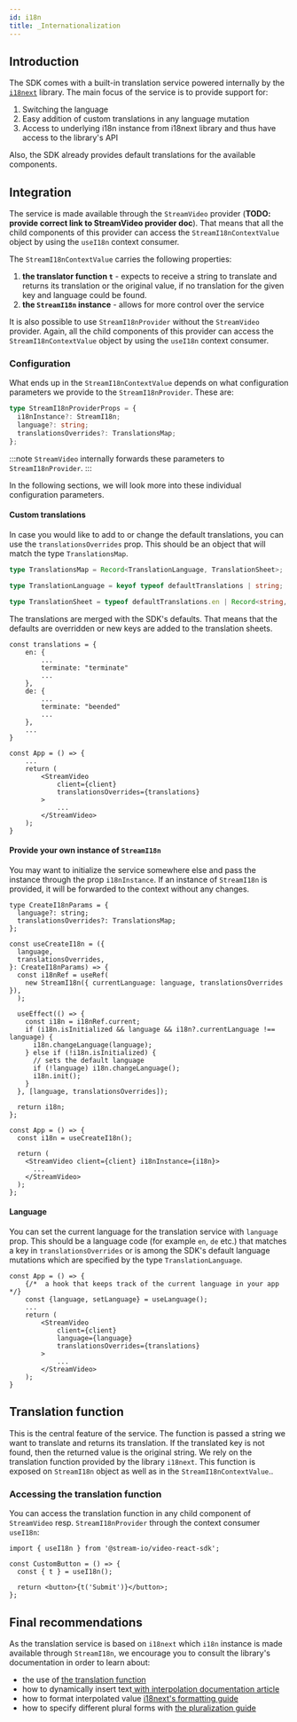 ```yaml
---
id: i18n
title: _Internationalization
---
```



## Introduction

The SDK comes with a built-in translation service powered internally by the [`i18next`](https://www.i18next.com/) library. The main focus of the service is to provide support for:

1. Switching the language
2. Easy addition of custom translations in any language mutation
3. Access to underlying i18n instance from i18next library and thus have access to the library's API

Also, the SDK already provides default translations for the available components.

<SDKSpecific name="react">

## Integration

The service is made available through the `StreamVideo` provider (**TODO: provide correct link to StreamVideo provider doc**). That means that all the child components of this provider can access the `StreamI18nContextValue` object by using the `useI18n` context consumer.

The `StreamI18nContextValue` carries the following properties:

1. **the translator function `t`** - expects to receive a string to translate and returns its translation or the original value, if no translation for the given key and language could be found.
2. **the `StreamI18n` instance** - allows for more control over the service

It is also possible to use `StreamI18nProvider` without the `StreamVideo` provider. Again, all the child components of this provider can access the `StreamI18nContextValue` object by using the `useI18n` context consumer.

### Configuration

What ends up in the `StreamI18nContextValue` depends on what configuration parameters we provide to the `StreamI18nProvider`. These are:

```ts
type StreamI18nProviderProps = {
  i18nInstance?: StreamI18n;
  language?: string;
  translationsOverrides?: TranslationsMap;
};
```

:::note
`StreamVideo` internally forwards these parameters to `StreamI18nProvider`.
:::

In the following sections, we will look more into these individual configuration parameters.

#### Custom translations

In case you would like to add to or change the default translations, you can use the `translationsOverrides` prop. This should be an object that will match the type `TranslationsMap`.

```ts
type TranslationsMap = Record<TranslationLanguage, TranslationSheet>;

type TranslationLanguage = keyof typeof defaultTranslations | string;

type TranslationSheet = typeof defaultTranslations.en | Record<string, string>;
```

The translations are merged with the SDK's defaults. That means that the defaults are overridden or new keys are added to the translation sheets.

```tsx
const translations = {
    en: {
        ...
        terminate: "terminate"
        ...
    },
    de: {
        ...
        terminate: "beended"
        ...
    },
    ...
}

const App = () => {
    ...
    return (
        <StreamVideo
            client={client}
            translationsOverrides={translations}
        >
            ...
        </StreamVideo>
    );
}
```

#### Provide your own instance of `StreamI18n`

You may want to initialize the service somewhere else and pass the instance through the prop `i18nInstance`. If an instance of `StreamI18n` is provided, it will be forwarded to the context without any changes.

```tsx
type CreateI18nParams = {
  language?: string;
  translationsOverrides?: TranslationsMap;
};

const useCreateI18n = ({
  language,
  translationsOverrides,
}: CreateI18nParams) => {
  const i18nRef = useRef(
    new StreamI18n({ currentLanguage: language, translationsOverrides }),
  );

  useEffect(() => {
    const i18n = i18nRef.current;
    if (i18n.isInitialized && language && i18n?.currentLanguage !== language) {
      i18n.changeLanguage(language);
    } else if (!i18n.isInitialized) {
      // sets the default language
      if (!language) i18n.changeLanguage();
      i18n.init();
    }
  }, [language, translationsOverrides]);

  return i18n;
};

const App = () => {
  const i18n = useCreateI18n();

  return (
    <StreamVideo client={client} i18nInstance={i18n}>
      ...
    </StreamVideo>
  );
};
```

#### Language

You can set the current language for the translation service with `language` prop. This should be a language code (for example `en`, `de` etc.) that matches a key in `translationsOverrides` or is among the SDK's default language mutations which are specified by the type `TranslationLanguage`.

```tsx
const App = () => {
    {/*  a hook that keeps track of the current language in your app  */}
    const {language, setLanguage} = useLanguage();
    ...
    return (
        <StreamVideo
            client={client}
            language={language}
            translationsOverrides={translations}
        >
            ...
        </StreamVideo>
    );
}
```

</SDKSpecific>

## Translation function

This is the central feature of the service. The function is passed a string we want to translate and returns its translation. If the translated key is not found, then the returned value is the original string. We rely on the translation function provided by the library `i18next`. This function is exposed on `StreamI18n` object <SDKSpecific name="react">as well as in the `StreamI18nContextValue`.</SDKSpecific>.

<SDKSpecific name="react">

### Accessing the translation function

You can access the translation function in any child component of `StreamVideo` resp. `StreamI18nProvider` through the context consumer `useI18n`:

```tsx
import { useI18n } from '@stream-io/video-react-sdk';

const CustomButton = () => {
  const { t } = useI18n();

  return <button>{t('Submit')}</button>;
};
```

</SDKSpecific>

## Final recommendations

As the translation service is based on `i18next` which `i18n` instance is made available through `StreamI18n`, we encourage you to consult the library's documentation in order to learn about:

- the use of <a href="https://www.i18next.com/translation-function/essentials" target="_blank">the translation function</a>
- how to dynamically insert text<a href="https://www.i18next.com/translation-function/interpolation" target="_blank"> with interpolation documentation article</a>
- how to format interpolated value <a href="https://www.i18next.com/translation-function/formatting" target="_blank">i18next's formatting guide</a>
- how to specify different plural forms with <a href="https://www.i18next.com/translation-function/plurals" target="_blank">the pluralization guide</a>
